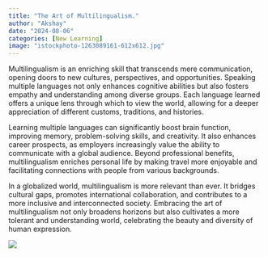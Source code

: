 ```yaml
---
title: "The Art of Multilingualism."
author: "Akshay"
date: "2024-08-06"
categories: [New Learning]
image: "istockphoto-1263089161-612x612.jpg"
---
```


Multilingualism is an enriching skill that transcends mere communication, opening doors to new cultures, perspectives, and opportunities. Speaking multiple languages not only enhances cognitive abilities but also fosters empathy and understanding among diverse groups. Each language learned offers a unique lens through which to view the world, allowing for a deeper appreciation of different customs, traditions, and histories.

Learning multiple languages can significantly boost brain function, improving memory, problem-solving skills, and creativity. It also enhances career prospects, as employers increasingly value the ability to communicate with a global audience. Beyond professional benefits, multilingualism enriches personal life by making travel more enjoyable and facilitating connections with people from various backgrounds.

In a globalized world, multilingualism is more relevant than ever. It bridges cultural gaps, promotes international collaboration, and contributes to a more inclusive and interconnected society. Embracing the art of multilingualism not only broadens horizons but also cultivates a more tolerant and understanding world, celebrating the beauty and diversity of human expression.


![](istockphoto-1263089161-612x612.jpg)
